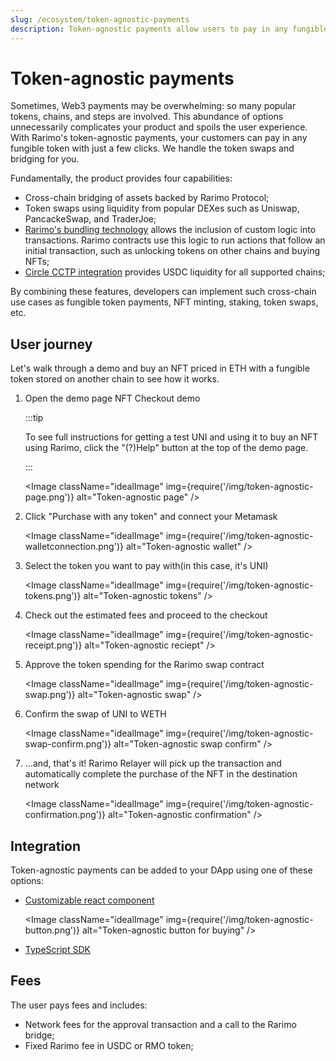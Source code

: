 ```yaml
---
slug: /ecosystem/token-agnostic-payments
description: Token-agnostic payments allow users to pay in any fungible token with just a few clicks. We handle the token swaps and bridging for you.
---
```


# Token-agnostic payments

Sometimes, Web3 payments may be overwhelming: so many popular tokens, chains, and steps are involved. This abundance of options unnecessarily complicates your product and spoils the user experience. With Rarimo's token-agnostic payments, your customers can pay in any fungible token with just a few clicks. We handle the token swaps and bridging for you.

Fundamentally, the product provides four capabilities:

- Cross-chain bridging of assets backed by Rarimo Protocol;
- Token swaps using liquidity from popular DEXes such as Uniswap, PancackeSwap, and TraderJoe;
- [Rarimo's bundling technology](/products/bridging-protocol/guide-how-to-bundle-transactions/) allows the inclusion of custom logic into transactions. Rarimo contracts use this logic to run actions that follow an initial transaction, such as unlocking tokens on other chains and buying NFTs;
- [Circle CCTP integration](/products/bridging-protocol/circle-cctp-integration/) provides USDC liquidity for all supported chains;

By combining these features, developers can implement such cross-chain use cases as fungible token payments, NFT minting, staking, token swaps, etc.

## User journey

Let's walk through a <OutLink href="https://nft-checkout.rarimo.com/">demo</OutLink> and buy an NFT priced in ETH with a fungible token stored on another chain to see how it works.

1. Open the demo page <OutLink href="https://nft-checkout.rarimo.com/">NFT Checkout demo</OutLink>

   :::tip

   To see full instructions for getting a test UNI and using it to buy an NFT using Rarimo, click the "(?)Help" button at the top of the demo page.

   :::

   <Image className="idealImage" img={require('/img/token-agnostic-page.png')} alt="Token-agnostic page" />

2. Click "Purchase with any token" and connect your Metamask

   <Image className="idealImage" img={require('/img/token-agnostic-walletconnection.png')} alt="Token-agnostic wallet" />

3. Select the token you want to pay with(in this case, it's UNI)

   <Image className="idealImage" img={require('/img/token-agnostic-tokens.png')} alt="Token-agnostic tokens" />

4. Check out the estimated fees and proceed to the checkout

   <Image className="idealImage" img={require('/img/token-agnostic-receipt.png')} alt="Token-agnostic reciept" />

5. Approve the token spending for the Rarimo swap contract

   <Image className="idealImage" img={require('/img/token-agnostic-swap.png')} alt="Token-agnostic swap" />

6. Confirm the swap of UNI to WETH

   <Image className="idealImage" img={require('/img/token-agnostic-swap-confirm.png')} alt="Token-agnostic swap confirm" />

7. …and, that's it! Rarimo Relayer will pick up the transaction and automatically complete the purchase of the NFT in the destination network

   <Image className="idealImage" img={require('/img/token-agnostic-confirmation.png')} alt="Token-agnostic confirmation" />

## Integration

Token-agnostic payments can be added to your DApp using one of these options:

- [Customizable react component](/ecosystem/token-agnostic-payments/guide-creating-nft-checkout-transactions#react-applications)

  <Image className="idealImage" img={require('/img/token-agnostic-button.png')} alt="Token-agnostic button for buying" />

- [TypeScript SDK](/ecosystem/token-agnostic-payments/guide-creating-nft-checkout-transactions#javascript)

## Fees

The user pays fees and includes:

- Network fees for the approval transaction and a call to the Rarimo bridge;
- Fixed Rarimo fee in USDC or RMO token;
